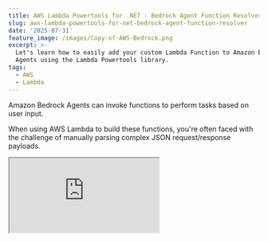 ```yaml
---
title: AWS Lambda Powertools for .NET - Bedrock Agent Function Resolver
slug: aws-lambda-powertools-for-net-bedrock-agent-function-resolver
date: '2025-07-31'
feature_image: /images/Copy-of-AWS-Bedrock.png
excerpt: >-
  Let's learn how to easily add your custom Lambda Function to Amazon Bedrock
  Agents using the Lambda Powertools library.
tags:
  - AWS
  - Lambda
---
```

Amazon Bedrock Agents can invoke functions to perform tasks based on user input.

When using AWS Lambda to build these functions, you're often faced with the challenge of manually parsing complex JSON request/response payloads.

<iframe src="https://www.youtube.com/embed/-0ivGo5iKvY?feature=oembed" />

The AWS Lambda Powertools for .NET library solves this problem with its Bedrock Agent Function Resolver. It completely removes the need for boilerplate code, letting you work with strongly typed objects and build more Agent integrations more quickly.

Let's dive in and see how it works.

## What is Powertools for AWS Lambda?

[AWS Lambda Powertools for .NET](https://docs.powertools.aws.dev/lambda/dotnet/), is an open-source utility suite designed to help .NET developers build Lambda functions following AWS best practices.

It supports .NET 6 and .NET 8 runtime environments.

Lambda Powertools includes a core set of utilities—tracing, structured logging, and custom metrics—along with language-specific features such as idempotency, parameter retrieval, batch processing, and event handling.

<BlogLink
  href="https://www.youtube.com/playlist?list=PL59L9XrzUa-lVIngBF1OTG1Wxy56_esQB"
  title="AWS Lambda Powertools"
  description="Powertools for AWS Lambda (.NET) is a suite of utilities for AWS Lambda functions to ease the adoption of best practices such as tracing, structured logging, and more."
  authorImage="/images/favicon_144x144.png"
  authorName="YouTube"
  authorTitle="YouTube"
  featureImage="/images/studio_square_thumbnail.jpg"
/>

## Bedrock Agent Function Resolver

To create an agent running in a Lambda Function, first create an empty Lambda Function using the AWS Toolkit.

<BlogLink
  href="/blog/aws-lambda-dotnet-developer/"
  title="AWS Lambda For The .NET Developer"
  description="This blog post is a collection of other posts that covers various aspects of AWS Lambda and other services you can integrate with when building serverless applications on Lambda."
  authorImage="/images/logo-512x512-24.png"
  featureImage="/images/AWS-Lambda-1.png"
/>

Add the [BedrockAgentFunction](https://www.nuget.org/packages/AWS.Lambda.Powertools.EventHandler.Resolvers.BedrockAgentFunction) nuget package to the Lambda Function

```powershell
dotnet add package AWS.Lambda.Powertools.EventHandler.Resolvers.BedrockAgentFunction
```

The NuGet package provides the `BedrockAgentFunctionResolver` to register your [tools](https://docs.aws.amazon.com/bedrock/latest/userguide/tool-use.html) to handle requests from Bedrock agent.

The resolve automatically parses the incoming request, routes it to the appropriate tool function and transforms the function response for the Bedrock agent.

Below is a sample Lambda Function code that sets up two tools for Bedrock Agent.

```csharp
public class Function
{
    private readonly BedrockAgentFunctionResolver _resolver;

    public Function()
    {
        _resolver = new BedrockAgentFunctionResolver();

        _resolver.Tool("getWeatherForCity", (string cityName) => $"The weather in {cityName} is sunny");
        _resolver.Tool("getTemperatureForCity", GetCurrentTemperatureForCity);
    }

    private string GetCurrentTemperatureForCity(string cityName)
    {
        return $"The current temperature in {cityName} is {Random.Shared.Next(-20, 50)} °C";
    }

    public BedrockFunctionResponse FunctionHandler(BedrockFunctionRequest input, ILambdaContext context)
    {
        return _resolver.Resolve(input, context);
    }
}
```

### Lambda Function Entrypoint

In the above code, the `FunctionHandler` function is the entry point for the Lambda Function

The function takes in an input of type `BedrockFunctionRequest` and returns a `BedrockFunctionResponse`.

All we need to do is pass on the request to the `Resolve` method on the `BedrockAgentFunctionResolver`. This handles all the required mapping from the incoming request to match the appropriate tool and transform the response back into the appropriate format.

### Setting up BedrockAgentFunctionResolver

The `BedrockAgentFunctionResolver` is instantiated in the constructor of the Lambda Function, which means the instance will live as long as the Lambda instance lives.

<BlogLink
  href="/blog/lambda-lifecycle-and-net/"
  title="Why Should You Care About Lambda Lifecycle As A .NET Developer?"
  description="The Lambda Lifecycle affects the way we write out Function code. Learn some of the dos and don’ts when building Lambda Functions in .NET because of how Lambda initializes the Function classes."
  authorImage="/images/logo-512x512-24.png"
  authorName="Rahul Nath"
  authorTitle="Rahul Pulikkot Nath"
  featureImage="/images/Lambda-Lifecycle-2.png"
/>

The tools supported can be registered in the `BedrockAgentFunctionResolver` instance using the `Tool` function, passing in the tool name and the function delegate.

Once you have setup the tools and the function, publish the Lambda Function to your [AWS Account](/blog/amazon-credentials-dotnet/).

## Creating Amazon Bedrock Agent

Let's first create an Amazon agent in AWS Console.

Navigate to Amazon Bedrock in the Console and under Build → Agents click 'Create agent'.

Provide a name and description for your agent.

![](/images/image-1.png)

Navigate into the Agent and edit the details to select the [foundation model](https://docs.aws.amazon.com/bedrock/latest/userguide/models-supported.html) for your agent.

For this example I am using the Amazon Nova Pro as my model. One of the advantages of using Amazon Bedrock Agent is that you can easily switch between different foundation models in a centralised and seamless mechanism.

![](/images/image-3.png)

Once you have the foundation model selected for your Agent, make sure to provide a detailed instruction set for your agent.

Since in this case the functions that we are adding to the agent are to get the weather and temperatures for a given city name I am specifying a simple straightforward instruction.

"_You are a weather agent. You will be given a city name, and you will return the weather details for that city._"

![](/images/image-4.png)

With the basic things set on the agent it's time for us to register and hook up our Lambda function. This is done by creating an [Action Group](https://docs.aws.amazon.com/bedrock/latest/userguide/agents-action-create.html)

Action group defines the functions that the Agent can help the users do.

![](/images/image-5.png)

Let's create `weather_actions_group` and configure our existing Lambda function that we have created.

⚠️

__One thing I have noticed is that the Action group name should be separated by '\_'. It didn't work for me when I had '-' (for e.g).__

Within the Action group, we need to add the supported individual [Actions](https://docs.aws.amazon.com/bedrock/latest/userguide/action-define.html) .

In our case, we have the `getWeatherForCity` that is a function we defined in our Lambda function, which takes in a city name and returns the weather for that city.

We can configure that as below and also specify the description and parameters.

For this example I have configured `cityName` as the parameter (that matches exactly with the name in our Lambda function) and also marked it as required.

![](/images/image-7.png)

With all that setup, the final thing we need to make sure is the Lambda function has the appropriate permissions on it to be invoked by the Bedrock Agent.

Navigate to our Lambda Function. Under Configuration → Permissions → Resource-based policy statements let's add a new permission.

![](/images/image-8.png)

This allows `bedrock.amazonaws.com` to have the `invokeFunction` permission on this Lambda function.

![](/images/image-9.png)

Once all of this is set up, we are all set to Save → Prepare and Test our Agent.

![](/images/image-11.png)

Ask the agent the weather for any city, and it will return the weather from our Lambda function.

You can also configure multiple functions in the Action group and then the Agent will also be able to return those results as well.

So, as an exercise, you can try setting up the `getTemperatureForCity1` and as the agent

_What is the weather in_ [_Chennai,_](https://en.wikipedia.org/wiki/Chennai) _and the temperature in_ [_Trivandrum_](https://en.wikipedia.org/wiki/Thiruvananthapuram) 😀

You can get the full source code for the Bedrock Agent Function [here](https://github.com/rahulpnath/youtube-samples/tree/main/MyBedrockFunction).
